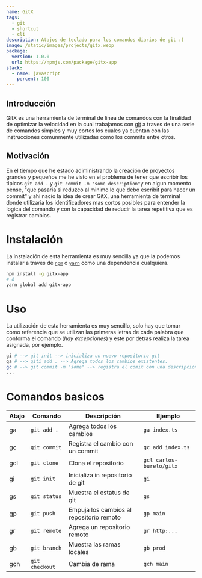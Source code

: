 ```yaml
---
name: GitX
tags:
  - git
  - shortcut
  - cli
description: Atajos de teclado para los comandos diarios de git :)
image: /static/images/projects/gitx.webp
package:
  version: 1.0.0
  url: https://npmjs.com/package/gitx-app
stack:
  - name: javascript
    percent: 100
---
```


## Introducción

GitX es una herramienta de terminal de linea de comandos con la finalidad de optimizar la velocidad en la cual trabajamos con [git](https://git-scm.com/) a traves de una serie de comandos simples y muy cortos los cuales ya cuentan con las instrucciones comunmente utilizadas como los commits entre otros.

## Motivación

En el tiempo que he estado adiministrando la creación de proyectos grandes y pequeños me he visto en el problema de tener que escribir los tipicos `git add .` y `git commit -m "some description"`y en algun momento pense, "que pasaria si reduzco al minimo lo que debo escribit para hacer un commit" y ahi nacio la idea de crear GitX, una herramienta de terminal donde utilizaria los identificadores mas cortos posibles para entender la logica del comando y con la capacidad de reducir la tarea repetitiva que es registrar cambios.

# Instalación

La instalación de esta herramienta es muy sencilla ya que la podemos instalar a traves de [`npm`](https://www.npmjs.com/package/gitx-app) o [`yarn`](https://yarnpkg.com/package/gitx-app) como una dependencia cualquiera.

```bash
npm install -g gitx-app
# ó
yarn global add gitx-app
```

# Uso

La utilización de esta herramienta es muy sencillo, solo hay que tomar como referencia que se utilizan las primeras letras de cada palabra que conforma el comando (_hay excepciones_) y este por detras realiza la tarea asignada, por ejemplo.

```bash
gi # --> git init --> inicializa un nuevo repositorio git
ga # --> giti add . --> Agrega todos los cambios existentes.
gc # --> git commit -m "some" --> registra el comit con una descripción
...
```

# Comandos basicos

| Atajo | Comando        | Descripción                              | Ejemplo                   |
| ----- | -------------- | ---------------------------------------- | ------------------------- |
| ga    | `git add .`    | Agrega todos los cambios                 | `ga index.ts`             |
| gc    | `git commit`   | Registra el cambio con un commit         | `gc add index.ts `        |
| gcl   | `git clone`    | Clona el repositorio                     | `gcl carlos-burelo/gitx ` |
| gi    | `git init`     | Inicializa in repositorio de git         | `gi`                      |
| gs    | `git status`   | Muestra el estatus de git                | `gs`                      |
| gp    | `git push`     | Empuja los cambios al repositorio remoto | `gp main`                 |
| gr    | `git remote`   | Agrega un repositorio remoto             | `gr http:...`             |
| gb    | `git branch`   | Muestra las ramas locales                | `gb prod`                 |
| gch   | `git checkout` | Cambia de rama                           | `gch main`                |
